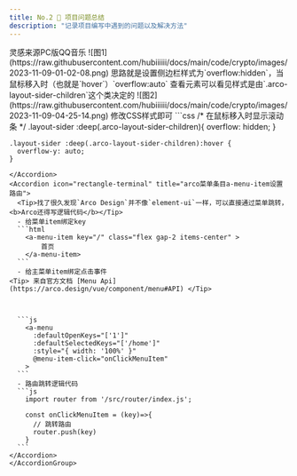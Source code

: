 ```yaml
---
title: No.2 🤔 项目问题总结
description: "记录项目编写中遇到的问题以及解决方法"
---
```


<AccordionGroup>
  <Accordion icon="github" title="侧边栏由于菜单条目过多，会固定出现滚动条，怎么实现鼠标移入时显示滚动条？">
  <Tip>灵感来源PC版QQ音乐</Tip>
   ![图1](https://raw.githubusercontent.com/hubiiiiii/docs/main/code/crypto/images/2023-11-09-01-02-08.png)
  思路就是设置侧边栏样式为`overflow:hidden`，当鼠标移入时（也就是`hover`）`overflow:auto`
  查看元素可以看见样式是由`.arco-layout-sider-children`这个类决定的
   ![图2](https://raw.githubusercontent.com/hubiiiiii/docs/main/code/crypto/images/2023-11-09-04-25-14.png)
  修改CSS样式即可
  ```css
    /* 在鼠标移入时显示滚动条 */
    .layout-sider :deep(.arco-layout-sider-children){
      overflow: hidden;
    }

    .layout-sider :deep(.arco-layout-sider-children):hover {
      overflow-y: auto;
    }
  ```
  </Accordion>
  <Accordion icon="rectangle-terminal" title="arco菜单条目a-menu-item设置路由">
    <Tip>找了很久发现`Arco Design`并不像`element-ui`一样，可以直接通过菜单跳转，<b>Arco还得写逻辑代码</b></Tip>
    - 给菜单item绑定key
    ```html
      <a-menu-item key="/" class="flex gap-2 items-center" >
          首页
      </a-menu-item>
    ```
    - 给主菜单item绑定点击事件
  <Tip> 来自官方文档 [Menu Api](https://arco.design/vue/component/menu#API) </Tip>
  
 

    ```js
      <a-menu
        :defaultOpenKeys="['1']"
        :defaultSelectedKeys="['/home']"
        :style="{ width: '100%' }"
        @menu-item-click="onClickMenuItem"
      > 
    ```
    - 路由跳转逻辑代码
    ```js
      import router from '/src/router/index.js';

      const onClickMenuItem = (key)=>{
        // 跳转路由
        router.push(key)
      }
    ```
  </Accordion>
</AccordionGroup>
